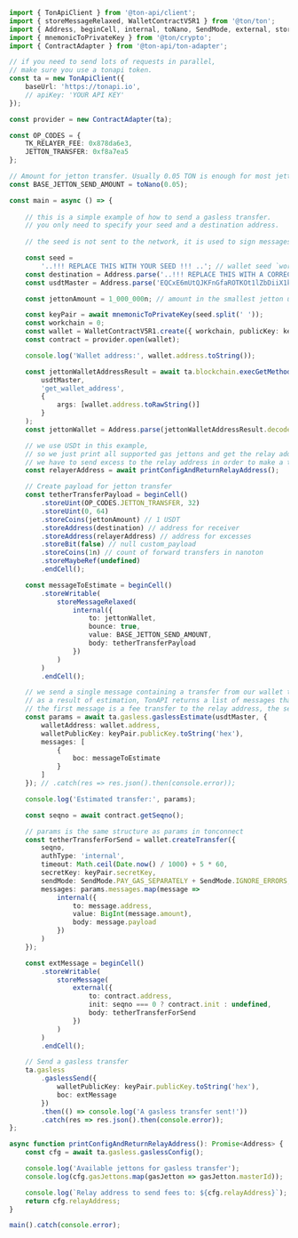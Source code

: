 ```typescript
import { TonApiClient } from '@ton-api/client';
import { storeMessageRelaxed, WalletContractV5R1 } from '@ton/ton';
import { Address, beginCell, internal, toNano, SendMode, external, storeMessage } from '@ton/core';
import { mnemonicToPrivateKey } from '@ton/crypto';
import { ContractAdapter } from '@ton-api/ton-adapter';

// if you need to send lots of requests in parallel,
// make sure you use a tonapi token.
const ta = new TonApiClient({
    baseUrl: 'https://tonapi.io',
    // apiKey: 'YOUR API KEY'
});

const provider = new ContractAdapter(ta);

const OP_CODES = {
    TK_RELAYER_FEE: 0x878da6e3,
    JETTON_TRANSFER: 0xf8a7ea5
};

// Amount for jetton transfer. Usually 0.05 TON is enough for most jetton transfers without forwardBody
const BASE_JETTON_SEND_AMOUNT = toNano(0.05);

const main = async () => {
    
    // this is a simple example of how to send a gasless transfer.
	// you only need to specify your seed and a destination address.
 
	// the seed is not sent to the network, it is used to sign messages locally.

    const seed =
        '..!!! REPLACE THIS WITH YOUR SEED !!! ..'; // wallet seed `word1 word2 word3 ... word24`
    const destination = Address.parse('..!!! REPLACE THIS WITH A CORRECT DESTINATION !!!..'); // replace with a correct recipient address
    const usdtMaster = Address.parse('EQCxE6mUtQJKFnGfaROTKOt1lZbDiiX1kCixRv7Nw2Id_sDs'); // USDt jetton master.

    const jettonAmount = 1_000_000n; // amount in the smallest jetton units. This is 1 USDt.

    const keyPair = await mnemonicToPrivateKey(seed.split(' '));
    const workchain = 0;
    const wallet = WalletContractV5R1.create({ workchain, publicKey: keyPair.publicKey });
    const contract = provider.open(wallet);

    console.log('Wallet address:', wallet.address.toString());

    const jettonWalletAddressResult = await ta.blockchain.execGetMethodForBlockchainAccount(
        usdtMaster,
        'get_wallet_address',
        {
            args: [wallet.address.toRawString()]
        }
    );
    const jettonWallet = Address.parse(jettonWalletAddressResult.decoded.jettonWalletAddress);

    // we use USDt in this example,
	// so we just print all supported gas jettons and get the relay address.
	// we have to send excess to the relay address in order to make a transfer cheaper.
    const relayerAddress = await printConfigAndReturnRelayAddress();

    // Create payload for jetton transfer
    const tetherTransferPayload = beginCell()
        .storeUint(OP_CODES.JETTON_TRANSFER, 32)
        .storeUint(0, 64)
        .storeCoins(jettonAmount) // 1 USDT
        .storeAddress(destination) // address for receiver
        .storeAddress(relayerAddress) // address for excesses
        .storeBit(false) // null custom_payload
        .storeCoins(1n) // count of forward transfers in nanoton
        .storeMaybeRef(undefined)
        .endCell();

    const messageToEstimate = beginCell()
        .storeWritable(
            storeMessageRelaxed(
                internal({
                    to: jettonWallet,
                    bounce: true,
                    value: BASE_JETTON_SEND_AMOUNT,
                    body: tetherTransferPayload
                })
            )
        )
        .endCell();

    // we send a single message containing a transfer from our wallet to a desired destination.
	// as a result of estimation, TonAPI returns a list of messages that we need to sign.
	// the first message is a fee transfer to the relay address, the second message is our original transfer.
    const params = await ta.gasless.gaslessEstimate(usdtMaster, {
        walletAddress: wallet.address,
        walletPublicKey: keyPair.publicKey.toString('hex'),
        messages: [
            {
                boc: messageToEstimate
            }
        ]
    }); // .catch(res => res.json().then(console.error));

    console.log('Estimated transfer:', params);

    const seqno = await contract.getSeqno();

    // params is the same structure as params in tonconnect
    const tetherTransferForSend = wallet.createTransfer({
        seqno,
        authType: 'internal',
        timeout: Math.ceil(Date.now() / 1000) + 5 * 60,
        secretKey: keyPair.secretKey,
        sendMode: SendMode.PAY_GAS_SEPARATELY + SendMode.IGNORE_ERRORS,
        messages: params.messages.map(message =>
            internal({
                to: message.address,
                value: BigInt(message.amount),
                body: message.payload
            })
        )
    });

    const extMessage = beginCell()
        .storeWritable(
            storeMessage(
                external({
                    to: contract.address,
                    init: seqno === 0 ? contract.init : undefined,
                    body: tetherTransferForSend
                })
            )
        )
        .endCell();

    // Send a gasless transfer
    ta.gasless
        .gaslessSend({
            walletPublicKey: keyPair.publicKey.toString('hex'),
            boc: extMessage
        })
        .then(() => console.log('A gasless transfer sent!'))
        .catch(res => res.json().then(console.error));
};

async function printConfigAndReturnRelayAddress(): Promise<Address> {
    const cfg = await ta.gasless.gaslessConfig();

    console.log('Available jettons for gasless transfer');
    console.log(cfg.gasJettons.map(gasJetton => gasJetton.masterId));

    console.log(`Relay address to send fees to: ${cfg.relayAddress}`);
    return cfg.relayAddress;
}

main().catch(console.error);

```
